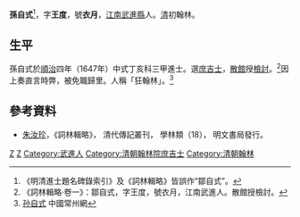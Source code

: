 '''孫自式'''<ref>《明清進士題名碑錄索引》及《詞林輯略》皆誤作“鄒自式”。</ref>，字'''王度'''，號'''衣月'''，[[江南省|江南]][[武進縣|武進縣]]人。[[清|清]]初翰林。

== 生平 ==
孫自式於[[順治|順治]]四年（1647年）中式丁亥科三甲進士。選[[庶吉士|庶吉士]]，[[散館|散館]]授[[檢討|檢討]]。<ref>《詞林輯略·卷一》：鄒自式，字王度，號衣月，江南武進人。散館授檢討。</ref>因上奏直言時弊，被免職歸里。人稱「狂翰林」。<ref>[http://culture.cz001.com.cn/changzhou/2007/0628/50456.shtml 孙自式]{{Dead link|date=2019年11月 |bot=InternetArchiveBot |fix-attempted=yes }} 中國常州網</ref>

==參考資料==
{{reflist}}
*[[朱汝珍|朱汝珍]]，《詞林輯略》， 清代傳記叢刊， 學林類（18）， 明文書局發行。

{{清朝人物小作品}}
{{順治四年丁亥科殿試金榜}}
{{毗陵孫氏}}

{{Authority control}}

{{DEFAULTSORT:Sun孫}}
[[Category:孫姓|Z]]
[[Category:毗陵孫氏|Z]]
[[Category:武進人|Category:武進人]]
[[Category:清朝翰林院庶吉士|Category:清朝翰林院庶吉士]]
[[Category:清朝翰林|Category:清朝翰林]]